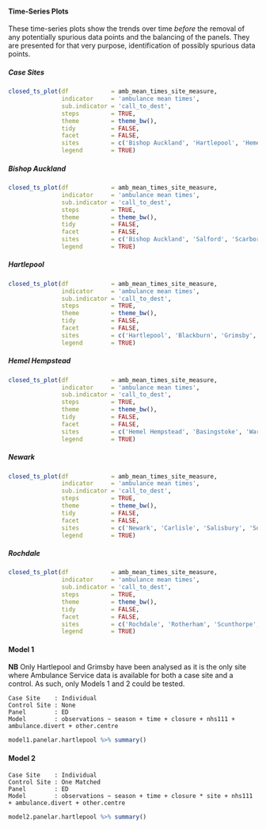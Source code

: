 #### Time-Series Plots

These time-series plots show the trends over time *before* the removal of any potentially spurious data points and the balancing of the panels.  They are presented for that very purpose, identification of possibly spurious data points.

##### Case Sites

```r
closed_ts_plot(df            = amb_mean_times_site_measure,
               indicator     = 'ambulance mean times',
               sub.indicator = 'call_to_dest',
               steps         = TRUE,
               theme         = theme_bw(),
               tidy          = FALSE,
               facet         = FALSE,
               sites         = c('Bishop Auckland', 'Hartlepool', 'Hemel Hempstead', 'Newark', 'Rochdale'),
               legend        = TRUE)
```

<!-- ##### Control Sites -->

<!-- ```{r ambulance_mean_times_call_to_dest_time_series_plot_control, echo = FALSE, cache = FALSE, results = 'hide', eval = TRUE} -->
<!-- closed_ts_plot(df            = amb_mean_times_site_measure, -->
<!--                indicator     = 'ambulance mean times', -->
<!--                sub.indicator = 'call_to_dest', -->
<!--                steps         = TRUE, -->
<!--                theme         = theme_bw(), -->
<!--                tidy          = FALSE, -->
<!--                facet         = FALSE, -->
<!--                sites         = c('Salford', 'Scarborough', 'Whitehaven', -->
<!--                                  'Blackburn', 'Grimsby', 'Wigan', -->
<!--                                  'Basingstoke', 'Warwick', 'Yeovil', -->
<!--                                  'Carlisle', 'Salisbury', 'Southport', -->
<!--                                  'Rotherham', 'Scunthorpe', 'Wansbeck'), -->
<!--                legend        = TRUE) -->
<!-- ``` -->

##### Bishop Auckland

```r
closed_ts_plot(df            = amb_mean_times_site_measure,
               indicator     = 'ambulance mean times',
               sub.indicator = 'call_to_dest',
               steps         = TRUE,
               theme         = theme_bw(),
               tidy          = FALSE,
               facet         = FALSE,
               sites         = c('Bishop Auckland', 'Salford', 'Scarborough', 'Whitehaven'),
               legend        = TRUE)
```

##### Hartlepool

```r
closed_ts_plot(df            = amb_mean_times_site_measure,
               indicator     = 'ambulance mean times',
               sub.indicator = 'call_to_dest',
               steps         = TRUE,
               theme         = theme_bw(),
               tidy          = FALSE,
               facet         = FALSE,
               sites         = c('Hartlepool', 'Blackburn', 'Grimsby', 'Wigan'),
               legend        = TRUE)
```

##### Hemel Hempstead

```r
closed_ts_plot(df            = amb_mean_times_site_measure,
               indicator     = 'ambulance mean times',
               sub.indicator = 'call_to_dest',
               steps         = TRUE,
               theme         = theme_bw(),
               tidy          = FALSE,
               facet         = FALSE,
               sites         = c('Hemel Hempstead', 'Basingstoke', 'Warwick', 'Yeovil'),
               legend        = TRUE)
```

##### Newark

```r
closed_ts_plot(df            = amb_mean_times_site_measure,
               indicator     = 'ambulance mean times',
               sub.indicator = 'call_to_dest',
               steps         = TRUE,
               theme         = theme_bw(),
               tidy          = FALSE,
               facet         = FALSE,
               sites         = c('Newark', 'Carlisle', 'Salisbury', 'Southport'),
               legend        = TRUE)
```

##### Rochdale

```r
closed_ts_plot(df            = amb_mean_times_site_measure,
               indicator     = 'ambulance mean times',
               sub.indicator = 'call_to_dest',
               steps         = TRUE,
               theme         = theme_bw(),
               tidy          = FALSE,
               facet         = FALSE,
               sites         = c('Rochdale', 'Rotherham', 'Scunthorpe', 'Wansbeck'),
               legend        = TRUE)
```

#### Model 1

**NB** Only Hartlepool and Grimsby have been analysed as it is the only site where Ambulance Service data is available for both a case site and a control.  As such, only Models 1 and 2 could be tested.

`Case Site    : Individual`\
`Control Site : None`\
`Panel        : ED`\
`Model        : observations ~ season + time + closure + nhs111 + ambulance.divert + other.centre `\
```r
model1.panelar.hartlepool %>% summary()

```

<!-- ```{r ambulance_mean_times_call_to_dest_model1, echo = FALSE, cache = FALSE, results = 'markup', eval = TRUE} -->
<!-- ambulance.mean.times.call.to.dest$model1.ts.plot -->
<!-- ambulance.mean.times.call.to.dest$model1.forest$forest -->
<!-- ambulance.mean.times.call.to.dest$model1.panelar$coef[3:8] %>% kable(caption = ambulance.mean.times.call.to.dest$model1.panelar$caption) -->
<!-- ``` -->

#### Model 2

`Case Site    : Individual`\
`Control Site : One Matched`\
`Panel        : ED`\
`Model        : observations ~ season + time + closure * site + nhs111 + ambulance.divert + other.centre `\
```r
model2.panelar.hartlepool %>% summary()

```
<!-- ```{r ambulance_mean_times_call_to_dest_model2, echo = FALSE, cache = FALSE, results = 'markup', eval = TRUE} -->
<!-- ambulance.mean.times.call.to.dest$model2.ts.plot -->
<!-- ambulance.mean.times.call.to.dest$model2.forest$forest -->
<!-- ambulance.mean.times.call.to.dest$model2.panelar$coef[3:8] %>% kable(caption = ambulance.mean.times.call.to.dest$model2.panelar$caption) -->
<!-- ``` -->

<!-- #### Model 3 -->

<!-- `Case Site    : Individual`\ -->
<!-- `Control Site : All Matched`\ -->
<!-- `Panel        : ED`\ -->
<!-- `Model        : observations ~ season + time + closure * site + nhs111 + ambulance.divert + other.centre `\ -->

<!-- ```{r ambulance_mean_times_call_to_dest_model3, echo = FALSE, cache = FALSE, results = 'markup', eval = TRUE} -->
<!-- ambulance.mean.times.call.to.dest$model3.ts.plot -->
<!-- ambulance.mean.times.call.to.dest$model3.forest$forest -->
<!-- ambulance.mean.times.call.to.dest$model3.panelar$coef[3:8] %>% kable(caption = ambulance.mean.times.call.to.dest$model3.panelar$caption) -->
<!-- ``` -->

<!-- #### Model 4 -->

<!-- `Case Site    : All`\ -->
<!-- `Control Site : One Matched`\ -->
<!-- `Panel        : ED`\ -->
<!-- `Model        : observations ~ season + time + closure * site + nhs111 + ambulance.divert + other.centre `\ -->

<!-- ```{r ambulance_mean_times_call_to_dest_model4, echo = FALSE, cache = FALSE, results = 'markup', eval = TRUE} -->
<!-- ambulance.mean.times.call.to.dest$model4.ts.plot.trust -->
<!-- ambulance.mean.times.call.to.dest$model4.forest$forest -->
<!-- ambulance.mean.times.call.to.dest$model4.panelar$coef[3:9] %>% kable(caption = ambulance.mean.times.call.to.dest$model4.panelar$caption) -->
<!-- ``` -->

<!-- #### Model 5 -->

<!-- `Case Site    : All`\ -->
<!-- `Control Site : All Matched`\ -->
<!-- `Panel        : ED`\ -->
<!-- `Model        : observations ~ season + time + closure * site + nhs111 + ambulance.divert + other.centre `\ -->


<!-- ```{r ambulance_mean_times_call_to_dest_model5, echo = FALSE, cache = FALSE, results = 'markup', eval = TRUE} -->
<!-- ambulance.mean.times.call.to.dest$model5.ts.plot.trust -->
<!-- ambulance.mean.times.call.to.dest$model5.forest$forest -->
<!-- ambulance.mean.times.call.to.dest$model5.panelar$coef[3:9] %>% kable(caption = ambulance.mean.times.call.to.dest$model5.panelar$caption) -->
<!-- ``` -->

<!-- #### Model 6 -->

<!-- `Case Site    : Individual`\ -->
<!-- `Control Site : One Matched`\ -->
<!-- `Panel        : LSOA`\ -->
<!-- `Model        : observations ~ season + time + closure * site + nhs111 + ambulance.divert + other.centre  + change in ED time`\ -->

<!-- ```{r ambulance_mean_times_call_to_dest_model6, echo = FALSE, cache = FALSE, results = 'markup', eval = TRUE} -->
<!-- ambulance.mean.times.call.to.dest$model6.ts.plot.trust -->
<!-- ambulance.mean.times.call.to.dest$model6.forest.model$forest -->
<!-- ambulance.mean.times.call.to.dest$model6.panelar$coef[3:8] %>% kable(caption = ambulance.mean.times.call.to.dest$model6.panelar$caption) -->
<!-- ``` -->

<!-- #### Model 7 -->

<!-- Model 7 seeks to analyse at the LSOA level across all case sites and their one matched contorl site the effects of the various steps, and other co-variates.  However, the amount of RAM required by the software is (~26Gb if only one matched control site, rising to 126Gb if all contorl sites are included as there are 2648 LSOAs) exceeds the 16Gb available on the Virtual Machine. -->

<!-- `Case Site    : All`\ -->
<!-- `Control Site : One Matched`\ -->
<!-- `Panel        : LSOA`\ -->
<!-- `Model        : observations ~ season + time + closure * site + nhs111 + ambulance.divert + other.centre  + change in ED time`\ -->

<!-- ```{r ambulance_mean_times_call_to_dest_model7, echo = FALSE, cache = FALSE, results = 'markup', eval = TRUE} -->
<!-- ambulance.mean.times.call.to.dest$model7.ts.plot.trust -->
<!-- ambulance.mean.times.call.to.dest$model7.forest.model$forest -->
<!-- ambulance.mean.times.call.to.dest$model7.panelar$coef[3:8] %>% kable(caption = ambulance.mean.times.call.to.dest$model7.panelar$caption) -->
<!-- ``` -->
